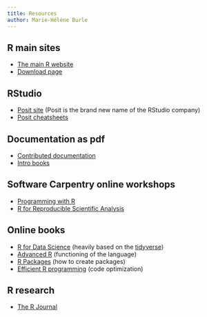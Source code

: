 ```yaml
---
title: Resources
author: Marie-Hélène Burle
---
```


## R main sites

- [The main R website](https://www.r-project.org/)
- [Download page](https://mirror.rcg.sfu.ca/mirror/CRAN/)

## RStudio

- [Posit site](https://posit.co/) (Posit is the brand new name of the RStudio company)
- [Posit cheatsheets](https://posit.co/resources/cheatsheets/)

## Documentation as pdf

- [Contributed documentation](https://cran.r-project.org/other-docs.html)
- [Intro books](https://github.com/ProjectMOSAIC/LittleBooks)

## Software Carpentry online workshops

- [Programming with R](http://swcarpentry.github.io/r-novice-inflammation/)
- [R for Reproducible Scientific Analysis](https://swcarpentry.github.io/r-novice-gapminder/)

## Online books

- [R for Data Science](https://r4ds.had.co.nz/index.html) (heavily based on the [tidyverse](https://www.tidyverse.org/))
- [Advanced R](https://adv-r.hadley.nz/) (functioning of the language)
- [R Packages](https://r-pkgs.org/index.html) (how to create packages)
- [Efficient R programming](https://csgillespie.github.io/efficientR/) (code optimization)

## R research

- [The R Journal](https://journal.r-project.org/board.html)

